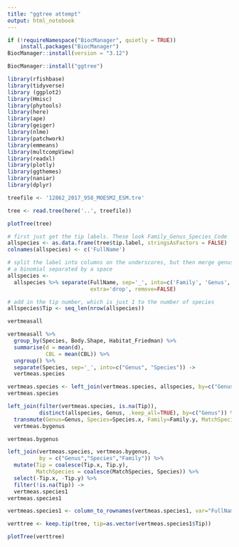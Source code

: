```yaml
---
title: "ggtree attempt"
output: html_notebook
---
```


```r
if (!requireNamespace("BiocManager", quietly = TRUE))
    install.packages("BiocManager")
BiocManager::install(version = "3.12")
```

```r
BiocManager::install("ggtree")
```


```r
library(rfishbase)
library(tidyverse)
library (ggplot2)
library(Hmisc)
library(phytools)
library(here)
library(ape)
library(geiger)
library(nlme)
library(patchwork)
library(emmeans)
library(multcompView)
library(readxl)
library(plotly) 
library(ggthemes) 
library(naniar)
library(dplyr)
```

```r
treefile <- '12862_2017_958_MOESM2_ESM.tre'
```


```r
tree <- read.tree(here('..', treefile))
```


```r
plotTree(tree)
```


```r
# first just get the tip labels. These look Family_Genus_Species_Code
allspecies <- as.data.frame(tree$tip.label, stringsAsFactors = FALSE) 
colnames(allspecies) <- c('FullName')

# split the label into columns on the underscores, but then merge genus and species again into
# a binomial separated by a space
allspecies <- 
  allspecies %>% separate(FullName, sep='_', into=c('Family', 'Genus', 'Species'), 
                          extra='drop', remove=FALSE)

# add in the tip number, which is just 1 to the number of species
allspecies$Tip <- seq_len(nrow(allspecies))
```


```r
vertmeasall
```


```r
vertmeasall %>%
  group_by(Species, Body.Shape, Habitat_Friedman) %>%
  summarise(d = mean(d),
            CBL = mean(CBL)) %>%
  ungroup() %>%
  separate(Species, sep='_', into=c("Genus", "Species")) ->
  vertmeas.species
```


```r
vertmeas.species <- left_join(vertmeas.species, allspecies, by=c("Genus", "Species"))
vertmeas.species
```


```r
left_join(filter(vertmeas.species, is.na(Tip)),
          distinct(allspecies, Genus, .keep_all=TRUE), by=c("Genus")) %>%
  transmute(Genus=Genus, Species=Species.x, Family=Family.y, MatchSpecies=Species.y, Tip=Tip.y) ->
  vertmeas.bygenus
```


```r
vertmeas.bygenus
```

```r
left_join(vertmeas.species, vertmeas.bygenus,
          by = c("Genus","Species","Family")) %>%
  mutate(Tip = coalesce(Tip.x, Tip.y),
         MatchSpecies = coalesce(MatchSpecies, Species)) %>%
  select(-Tip.x, -Tip.y) %>%
  filter(!is.na(Tip)) ->
  vertmeas.species1
vertmeas.species1
```


```r
vertmeas.species1 <- column_to_rownames(vertmeas.species1, var="FullName")
```


```r
verttree <- keep.tip(tree, tip=as.vector(vertmeas.species1$Tip))
```


```r
plotTree(verttree)
```



